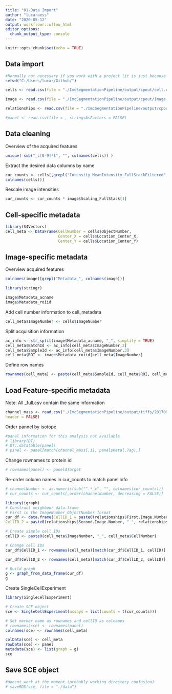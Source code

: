 ```yaml
---
title: "01-Data Import"
author: "lucaraess"
date: "2020-05-12"
output: workflowr::wflow_html
editor_options:
  chunk_output_type: console
---
```


```r
knitr::opts_chunk$set(echo = TRUE)
```

## Data import
```r
#Normally not necessary if you work with a project (it is just because this data is from somewhere else)
setwd("C:/Users/lucar/Github/")

cells <- read.csv(file = "./ImcSegmentationPipeline/output/cpout/cell.csv", stringsAsFactors = FALSE)

image <- read.csv(file = "./ImcSegmentationPipeline/output/cpout/Image.csv", stringsAsFactors = FALSE)

relationships <- read.csv(file = "./ImcSegmentationPipeline/output/cpout/Object relationships.csv")

#panel <- read.csv(file = , stringsAsFactors = FALSE)

```

## Data cleaning
Overview of the acquired features
```r
unique( sub("_c[0-9]*$", "", colnames(cells)) )
```

Extract the desired data columns by name
```r
cur_counts <- cells[,grepl("Intensity_MeanIntensity_FullStackFiltered",
colnames(cells))]
```
Rescale image intensities
```r
cur_counts <- cur_counts * image$Scaling_FullStack[1]
```

## Cell-specific metadata
```r
library(S4Vectors)
cell_meta <- DataFrame(CellNumber = cells$ObjectNumber,
                       Center_X = cells$Location_Center_X,
                       Center_Y = cells$Location_Center_Y)
```

## Image-specific metadata
Overview acquired features
```r
colnames(image)[grepl("Metadata_", colnames(image))]
```

```r
library(stringr)

image$Metadata_acname
image$Metadata_roiid
```

Add cell number information to cell_metadata
```r
cell_meta$ImageNumber <- cells$ImageNumber
```

Split acquisition information
```r
ac_info <- str_split(image$Metadata_acname, "_", simplify = TRUE) 
cell_meta$BatchId <- ac_info[cell_meta$ImageNumber,2] 
cell_meta$SampleId <- ac_info[cell_meta$ImageNumber,3]
cell_meta$ROI <- image$Metadata_roiid[cell_meta$ImageNumber]
```

Define row names
```r
rownames(cell_meta) <- paste(cell_meta$SampleId, cell_meta$ROI, cell_meta$CellNumber, sep = "_")
```

## Load Feature-specific metadata
Note: All _full.csv contain the same information
```r
channel_mass <- read.csv("./ImcSegmentationPipeline/output/tiffs/20170906_FluidigmONfinal_SE_s0_p4_r5_a5_ac_full.csv",
header = FALSE)
```

Order pannel by isotope
```r
#panel information for this analysis not available
# library(DT) 
# DT::datatable(panel)
# panel <- panel[match(channel_mass[,1], panel$Metal.Tag),]
```
Change rownames to protein id
```r
# rownames(panel) <- panel$Target
```
Re-order column names in cur_counts to match panel info
```r
# channelNumber <- as.numeric(sub("^.*_c", "", colnames(cur_counts)))
# cur_counts <- cur_counts[,order(channelNumber, decreasing = FALSE)]
```

```r
library(igraph) 
# Construct neighbour data.frame 
# First in the ImageNumber_ObjectNumber format
cur_df <- data.frame(CellID_1 = paste0(relationships$First.Image.Number, "_", relationships$First.Object.Number),
CellID_2 = paste0(relationships$Second.Image.Number, "_", relationships$Second.Object.Number))

# Create simple cell IDs 
cellID <- paste0(cell_meta$ImageNumber, "_", cell_meta$CellNumber)

# Change cell IDs
cur_df$CellID_1 <- rownames(cell_meta)[match(cur_df$CellID_1, cellID)]

cur_df$CellID_2 <- rownames(cell_meta)[match(cur_df$CellID_2, cellID)] 

# Build graph 
g <- graph_from_data_frame(cur_df)
g
```

Create SingleCellExperiment
```r
library(SingleCellExperiment)

# Create SCE object 
sce <- SingleCellExperiment(assays = list(counts = t(cur_counts)))

# Set marker name as rownames and cellID as colnames
# rownames(sce) <- rownames(panel)
colnames(sce) <- rownames(cell_meta)

colData(sce) <- cell_meta 
rowData(sce) <- panel 
metadata(sce) <- list(graph = g)
sce
```

## Save SCE object

```r
#doesnt work at the moment (probably working directory confusion)
# saveRDS(sce, file = "./data")
```


